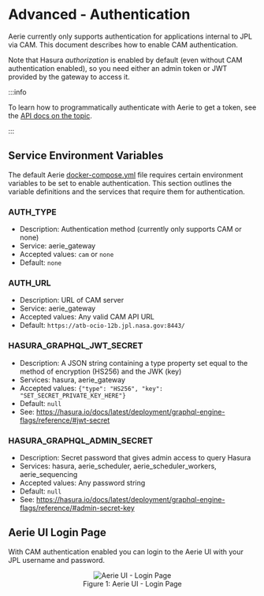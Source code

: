
# Advanced - Authentication

Aerie currently only supports authentication for applications internal to JPL via CAM. This document describes how to enable CAM authentication.

Note that Hasura _authorization_ is enabled by default (even without CAM authentication enabled), so you need either an admin token or JWT provided by the gateway to access it.

:::info

To learn how to programmatically authenticate with Aerie to get a token, see the [API docs on the topic](../../api/introduction/#authentication).

:::

## Service Environment Variables

The default Aerie [docker-compose.yml](https://github.com/NASA-AMMOS/aerie/blob/develop/deployment/docker-compose.yml) file requires certain environment variables to be set to enable authentication. This section outlines the variable definitions and the services that require them for authentication.

### AUTH_TYPE

- Description: Authentication method (currently only supports CAM or none)
- Service: aerie_gateway
- Accepted values: `cam` or `none`
- Default: `none`

### AUTH_URL

- Description: URL of CAM server
- Service: aerie_gateway
- Accepted values: Any valid CAM API URL
- Default: `https://atb-ocio-12b.jpl.nasa.gov:8443/`

### HASURA_GRAPHQL_JWT_SECRET

- Description: A JSON string containing a type property set equal to the method of encryption (HS256) and the JWK (key)
- Services: hasura, aerie_gateway
- Accepted values: `{"type": "HS256", "key": "SET_SECRET_PRIVATE_KEY_HERE"}`
- Default: `null`
- See: https://hasura.io/docs/latest/deployment/graphql-engine-flags/reference/#jwt-secret

### HASURA_GRAPHQL_ADMIN_SECRET

- Description: Secret password that gives admin access to query Hasura
- Services: hasura, aerie_scheduler, aerie_scheduler_workers, aerie_sequencing
- Accepted values: Any password string
- Default: `null`
- See: https://hasura.io/docs/latest/deployment/graphql-engine-flags/reference/#admin-secret-key

## Aerie UI Login Page

With CAM authentication enabled you can login to the Aerie UI with your JPL username and password.

<figure align="center">
  <img alt="Aerie UI - Login Page" src={uiLoginPage} />
  <figcaption>Figure 1: Aerie UI - Login Page</figcaption>
</figure>
